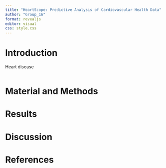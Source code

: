 ```yaml
---
title: "HeartScope: Predictive Analysis of Cardiovascular Health Data"
author: "Group_16"
format: revealjs
editor: visual
css: style.css
---
```


# Introduction

Heart disease

::: columns
::: {.column width="50%"}
:::

::: {.column width="50%"}
:::
:::

# Material and Methods

# Results

# Discussion

# References
